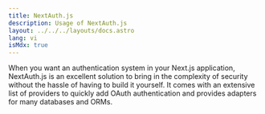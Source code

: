 ```yaml
---
title: NextAuth.js
description: Usage of NextAuth.js
layout: ../../../layouts/docs.astro
lang: vi
isMdx: true
---
```



When you want an authentication system in your Next.js application, NextAuth.js is an excellent solution to bring in the complexity of security without the hassle of having to build it yourself. It comes with an extensive list of providers to quickly add OAuth authentication and provides adapters for many databases and ORMs.

<Tabs slotOne="Pages Router" slotTwo="App Router" tabName="app-router">
  <Pages slot="1" />
  <AppRouter slot="2" />
</Tabs>
